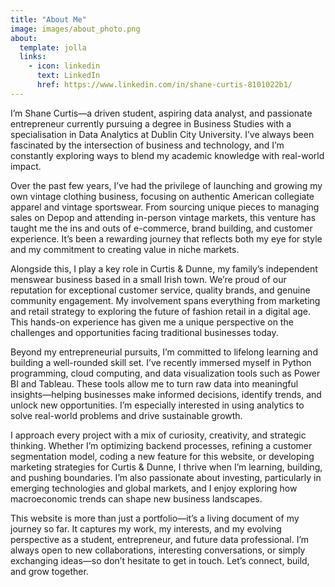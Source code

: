 ```yaml
---
title: "About Me"
image: images/about_photo.png
about:
  template: jolla
  links:
    - icon: linkedin
      text: LinkedIn
      href: https://www.linkedin.com/in/shane-curtis-8101022b1/
---
```


I’m Shane Curtis—a driven student, aspiring data analyst, and passionate entrepreneur currently pursuing a degree in Business Studies with a specialisation in Data Analytics at Dublin City University. I’ve always been fascinated by the intersection of business and technology, and I’m constantly exploring ways to blend my academic knowledge with real-world impact.

Over the past few years, I’ve had the privilege of launching and growing my own vintage clothing business, focusing on authentic American collegiate apparel and vintage sportswear. From sourcing unique pieces to managing sales on Depop and attending in-person vintage markets, this venture has taught me the ins and outs of e-commerce, brand building, and customer experience. It's been a rewarding journey that reflects both my eye for style and my commitment to creating value in niche markets.

Alongside this, I play a key role in Curtis & Dunne, my family’s independent menswear business based in a small Irish town. We’re proud of our reputation for exceptional customer service, quality brands, and genuine community engagement. My involvement spans everything from marketing and retail strategy to exploring the future of fashion retail in a digital age. This hands-on experience has given me a unique perspective on the challenges and opportunities facing traditional businesses today.

Beyond my entrepreneurial pursuits, I’m committed to lifelong learning and building a well-rounded skill set. I’ve recently immersed myself in Python programming, cloud computing, and data visualization tools such as Power BI and Tableau. These tools allow me to turn raw data into meaningful insights—helping businesses make informed decisions, identify trends, and unlock new opportunities. I’m especially interested in using analytics to solve real-world problems and drive sustainable growth.

I approach every project with a mix of curiosity, creativity, and strategic thinking. Whether I’m optimizing backend processes, refining a customer segmentation model, coding a new feature for this website, or developing marketing strategies for Curtis & Dunne, I thrive when I’m learning, building, and pushing boundaries. I’m also passionate about investing, particularly in emerging technologies and global markets, and I enjoy exploring how macroeconomic trends can shape new business landscapes.

This website is more than just a portfolio—it’s a living document of my journey so far. It captures my work, my interests, and my evolving perspective as a student, entrepreneur, and future data professional. I’m always open to new collaborations, interesting conversations, or simply exchanging ideas—so don’t hesitate to get in touch. Let’s connect, build, and grow together.
